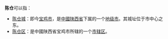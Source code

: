 '''陈仓'''可以指：

* [[陈仓城|陈仓城]]：即今[[宝鸡市|宝鸡市]]，是[[中華人民共和國|中國]][[陕西省|陕西省]]下属的一个[[地级市|地级市]]。其城址位于市中心之东。
* [[陈仓区|陈仓区]]：是中國陕西省宝鸡市所辖的一个[[市辖区|市辖区]]。

{{disambig|Cat=二字中国地名消歧义}}